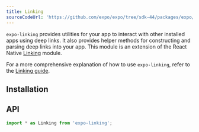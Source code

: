 ```yaml
---
title: Linking
sourceCodeUrl: 'https://github.com/expo/expo/tree/sdk-44/packages/expo/src/Linking'
---
```



`expo-linking` provides utilities for your app to interact with other installed apps using deep links. It also provides helper methods for constructing and parsing deep links into your app. This module is an extension of the React Native [Linking](https://reactnative.dev/docs/linking.html) module.

For a more comprehensive explanation of how to use `expo-linking`, refer to the [Linking guide](../../../guides/linking.mdx).

<PlatformsSection android emulator ios simulator web />

## Installation

<InstallSection packageName="expo-linking" />

## API

```js
import * as Linking from 'expo-linking';
```

<APISection packageName="expo-linking" apiName="Linking" />
